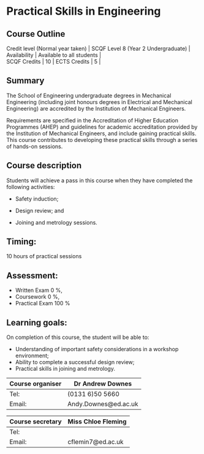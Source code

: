 # Practical Skills in Engineering

## Course Outline

| Credit level (Normal year taken) | SCQF Level 8 (Year 2 Undergraduate) | Availability | Available to all students |
| SCQF Credits | 10 | ECTS Credits | 5 |


## Summary

The School of Engineering undergraduate degrees in Mechanical Engineering (including joint honours degrees in Electrical and Mechanical Engineering) are accredited by the Institution of Mechanical Engineers.  

Requirements are specified in the Accreditation of Higher Education Programmes (AHEP) and guidelines for academic accreditation provided by the Institution of Mechanical Engineers, and include gaining practical skills.  This course contributes to developing these practical skills through a series of hands-on sessions.

## Course description

Students will achieve a pass in this course when they have completed the following activities:

- Safety induction;

- Design review; and

- Joining and metrology sessions.

## Timing:

10 hours of practical sessions

## Assessment:

- Written Exam 0 %,
- Coursework 0 %,
- Practical Exam 100 %

## Learning goals:

On completion of this course, the student will be able to:

- Understanding of important safety considerations in a workshop environment;
- Ability to complete a successful design review;
- Practical skills in joining and metrology.



| Course organiser | Dr Andrew Downes |
|------------------|------------------|
| Tel: |  (0131 6)50 5660 | 
| Email: |  Andy.Downes@ed.ac.uk |

| Course secretary | Miss Chloe Fleming |
|------------------|--------------------|
| Tel: |   | 
| Email: |  cflemin7@ed.ac.uk | 